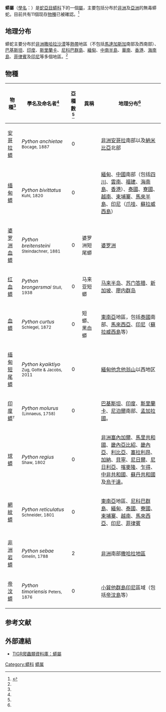 {{Automatic Taxobox
| image = Python molure 13.JPG
| image_caption = [[印度蟒|印度蟒]]
| taxon=Python
| authority = Daudin, 1803
| synonyms_ref={{r|McD99}}
| synonyms =
* ''Constrictor'' {{small|Wagler, 1830}}
* ''Enygrus'' {{small|Wagler, 1830}}
* ''Engyrus'' {{small|J. E. Gary, 1831}}
* ''Enygris'' {{small|J. E. Gray, 1842}}
* ''Heleionomus'' {{small|J. E. Gray, 1842}}
* ''Hortulia'' {{small|J. E. Gray, 1842}}
* ''Asterophis'' {{small|Fitzinger, 1843}}
* ''Aspidoboa'' {{small|Sauvage, 1884}}
}}

'''蟒屬'''（[[學名|學名]]：{{lang|la|''Python''}}）是[[蛇亞目|蛇亞目]][[蟒科|蟒科]]下的一個[[屬|屬]]，主要包括分布於[[非洲|非洲]]及[[亞洲|亞洲]]的無毒蟒蛇。目前共有11個现存[[物種|物種]]已被確認。<ref name="ITIS">{{ITIS|ID=202186|taxon=''Python''|year=2007|date=11 September}}</ref>

==地理分布==
蟒蛇主要分布於[[非洲|非洲]][[撒哈拉沙漠|撒哈拉沙漠]]等[[熱帶|熱帶]]地區（不包括[[馬達加斯加|馬達加斯加]]南部及西南部）、[[巴基斯坦|巴基斯坦]]、[[印度|印度]]、[[斯里蘭卡|斯里蘭卡]]、[[尼科巴群島|尼科巴群島]]、[[緬甸|緬甸]]、[[中南半島|中南半島]]、[[中國|華南]]、[[香港|香港]]、[[海南島|海南島]]、[[菲律賓|菲律賓]]及[[印尼|印尼]]等多個地區。<ref name="McD99"/>

==物種==
{| class="wikitable"
!bgcolor="#f0f0f0"|物種<ref name="ITIS"/>
!bgcolor="#f0f0f0"|學名及命名者<ref name="ITIS"/>
!bgcolor="#f0f0f0"|亞種數<ref name="ITIS"/>
!bgcolor="#f0f0f0"|異稱
!bgcolor="#f0f0f0"|地理分布<ref name="McD99"/>
|-
|[[安哥拉蟒|安哥拉蟒]]
|''Python anchietae'' <small>Bocage, 1887</small>
|align="center"|0
|
|style="width:40%"|[[非洲|非洲]][[安哥拉|安哥拉]]南部以及[[納米比亞|納米比亞]]北部
|-
|[[缅甸蟒|缅甸蟒]]
|''Python bivittatus'' <small>Kuhl, 1820</small>
|align="center"|0
|
|[[緬甸|緬甸]]、[[中國|中國]]南部（包括[[四川|四川]]、[[雲南|雲南]]、[[福建|福建]]、[[海南島|海南島]]、[[香港|香港]]）、[[泰國|泰國]]、[[寮國|寮國]]、[[越南|越南]]、[[柬埔寨|柬埔寨]]、[[馬來半島|馬來半島]]、[[印尼|印尼]]（[[爪哇|爪哇]]、[[蘇拉威西島|蘇拉威西島]]）
|-
|[[婆罗洲血蟒|婆罗洲血蟒]]
|''Python breitensteini'' <small>Steindachner, 1881</small>
|align="center"|0
|婆罗洲短尾蟒
|[[婆罗洲|婆罗洲]]
|-
|[[红血蟒|红血蟒]]
|''Python brongersmai '' <small>Stull, 1938</small>
|align="center"|0
|马来亚短蟒
|[[马来半岛|马来半岛]]、[[苏门答腊|苏门答腊]]、[[新加坡|新加坡]]、[[廖内群岛|廖内群岛]]
|-
|[[血蟒|血蟒]]
|''Python curtus'' <small>Schlegel, 1872</small>
|align="center"|0
|短蟒、黑血蟒
|[[東南亞|東南亞]]地區，包括[[泰國|泰國]]南部、[[馬來西亞|馬來西亞]]、[[印尼|印尼]]（[[蘇拉威西島|蘇拉威西島]]等）
|-
|[[缅甸短尾蟒|缅甸短尾蟒]]
|''Python kyaiktiyo'' <small>Zug, Gotte & Jacobs, 2011</small>
|align="center"|0
|
|[[緬甸|緬甸]][[他念他翁山|他念他翁山]]以西地区
|-
|[[印度蟒|印度蟒]]<font size="-1"><sup>T</sup></font>
|''Python molurus'' <small>(Linnaeus, 1758)</small>
|align="center"|0
|
|[[巴基斯坦|巴基斯坦]]、[[印度|印度]]、[[斯里蘭卡|斯里蘭卡]]、[[尼泊爾|尼泊爾]]南部、[[孟加拉國|孟加拉國]]。
|-
|[[球蟒|球蟒]]
|''Python regius'' <small>Shaw, 1802</small>
|align="center"|0
|
|[[非洲|非洲]][[塞內加爾|塞內加爾]]、[[馬里共和國|馬里共和國]]、[[畿內亞比紹|畿內亞比紹]]、[[畿內亞|畿內亞]]、[[利比亞|利比亞]]、[[塞拉利昂|塞拉利昂]]、[[加納|加納]]、[[貝寧|貝寧]]、[[尼日爾|尼日爾]]、[[尼日利亞|尼日利亞]]、[[喀麥隆|喀麥隆]]、[[乍得|乍得]]、[[中非共和國|中非共和國]]、[[蘇丹共和國|蘇丹共和國]]及[[烏干達|烏干達]]。
|-
|[[網紋蟒|網紋蟒]]
|''Python reticulatus'' <small>Schneider, 1801</small>
|align="center"|0
|
|[[東南亞|東南亞]]地區、[[尼科巴群島|尼科巴群島]]、[[緬甸|緬甸]]、[[泰國|泰國]]、[[寮國|寮國]]、[[柬埔寨|柬埔寨]]、[[越南|越南]]、[[馬來西亞|馬來西亞]]、[[印尼|印尼]]、[[菲律賓|菲律賓]]
|-
|[[非洲岩蟒|非洲岩蟒]]
|''Python sebae'' <small>Gmelin, 1788</small>
|align="center"|2
|
|[[非洲|非洲]]南部[[撒哈拉沙漠|撒哈拉地區]]
|-
|[[帝汶蟒|帝汶蟒]]
|''Python timoriensis'' <small>Peters, 1876</small>
|align="center"|0
|
|[[小巽他群島|小巽他群島]][[印尼|印尼]]區域（包括[[帝汶島|帝汶島]]等）
|}

==参考文献==
{{reflist|refs=
<ref name="McD99">McDiarmid RW、Campbell JA、Touré T：《Snake Species of the World: A Taxonomic and Geographic Reference, vol. 1》頁511，Herpetologists' League，1999年。ISBN 1-893777-00-6</ref>
}}

==外部連結==
*{{en}}[http://reptile-database.reptarium.cz/search.php?&genus=Python&submit=Search TIGR爬蟲類資料庫：蟒屬]
{{Taxonbar|from=Q271218}}

[[Category:蟒科|Category:蟒科]]
[[Category:蟒属|]]